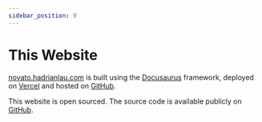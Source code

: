 ```yaml
---
sidebar_position: 9
---
```


# This Website

[novato.hadrianlau.com](https://novato.hadrianlau.com) is built using the [Docusaurus](https://docusaurus.io/) framework, deployed on [Vercel](https://vercel.com/) and hosted on [GitHub](https://github.com/).

This website is open sourced. The source code is available publicly on [GitHub](https://github.com/udontur/novato).
